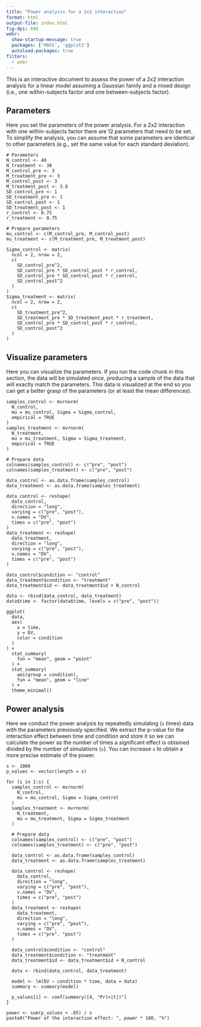 ```yaml
---
title: "Power analysis for a 2x2 interaction"
format: html
output-file: index.html
fig-dpi: 600
webr: 
  show-startup-message: true
  packages: ['MASS', 'ggplot2']
  autoload-packages: true
filters:
  - webr
---
```


This is an interactive document to assess the power of a 2x2 interaction analysis for a linear model assuming a Gaussian family and a mixed design (i.e., one within-subjects factor and one between-subjects factor).

## Parameters

Here you set the parameters of the power analysis. For a 2x2 interaction with one within-subjects factor there are 12 parameters that need to be set. To simplify the analysis, you can assume that some parameters are identical to other parameters (e.g., set the same value for each standard deviation).

```webr-r
# Parameters
N_control <- 40
N_treatment <- 38
M_control_pre <- 3
M_treatment_pre <- 3
M_control_post <- 3
M_treatment_post <- 3.8
SD_control_pre <- 1
SD_treatment_pre <- 1
SD_control_post <- 1
SD_treatment_post <- 1
r_control <- 0.75
r_treatment <- 0.75

# Prepare parameters
mu_control <- c(M_control_pre, M_control_post)
mu_treatment <- c(M_treatment_pre, M_treatment_post)

Sigma_control <- matrix(
  ncol = 2, nrow = 2,
  c(
    SD_control_pre^2,
    SD_control_pre * SD_control_post * r_control,
    SD_control_pre * SD_control_post * r_control,
    SD_control_post^2
  )
)
Sigma_treatment <- matrix(
  ncol = 2, nrow = 2,
  c(
    SD_treatment_pre^2,
    SD_treatment_pre * SD_treatment_post * r_treatment,
    SD_control_pre * SD_control_post * r_control,
    SD_control_post^2
  )
)
```

## Visualize parameters

Here you can visualize the parameters. If you run the code chunk in this section, the data will be simulated once, producing a sample of the data that will exactly match the parameters. This data is visualized at the end so you can get a better grasp of the parameters (or at least the mean differences).

```webr-r
samples_control <- mvrnorm(
  N_control,
  mu = mu_control, Sigma = Sigma_control,
  empirical = TRUE
)
samples_treatment <- mvrnorm(
  N_treatment,
  mu = mu_treatment, Sigma = Sigma_treatment,
  empirical = TRUE
)

# Prepare data
colnames(samples_control) <- c("pre", "post")
colnames(samples_treatment) <- c("pre", "post")

data_control <- as.data.frame(samples_control)
data_treatment <- as.data.frame(samples_treatment)

data_control <- reshape(
  data_control,
  direction = "long",
  varying = c("pre", "post"),
  v.names = "DV",
  times = c("pre", "post")
)
data_treatment <- reshape(
  data_treatment,
  direction = "long",
  varying = c("pre", "post"),
  v.names = "DV",
  times = c("pre", "post")
)

data_control$condition <- "control"
data_treatment$condition <- "treatment"
data_treatment$id <- data_treatment$id + N_control

data <- rbind(data_control, data_treatment)
data$time <- factor(data$time, levels = c("pre", "post"))

ggplot(
  data,
  aes(
    x = time,
    y = DV,
    color = condition
  )
) +
  stat_summary(
    fun = "mean", geom = "point"
  ) +
  stat_summary(
    aes(group = condition),
    fun = "mean", geom = "line"
  ) +
  theme_minimal()
```

## Power analysis

Here we conduct the power analysis by repeatedly simulating (`s` times) data with the parameters previously specified. We extract the p-value for the interaction effect between time and condition and store it so we can calculate the power as the number of times a significant effect is obtained divided by the number of simulations (`s`). You can increase `s` to obtain a more precise estimate of the power.

```webr-r
s <- 1000
p_values <- vector(length = s)

for (i in 1:s) {
  samples_control <- mvrnorm(
    N_control,
    mu = mu_control, Sigma = Sigma_control
  )
  samples_treatment <- mvrnorm(
    N_treatment,
    mu = mu_treatment, Sigma = Sigma_treatment
  )

  # Prepare data
  colnames(samples_control) <- c("pre", "post")
  colnames(samples_treatment) <- c("pre", "post")

  data_control <- as.data.frame(samples_control)
  data_treatment <- as.data.frame(samples_treatment)

  data_control <- reshape(
    data_control,
    direction = "long",
    varying = c("pre", "post"),
    v.names = "DV",
    times = c("pre", "post")
  )
  data_treatment <- reshape(
    data_treatment,
    direction = "long",
    varying = c("pre", "post"),
    v.names = "DV",
    times = c("pre", "post")
  )

  data_control$condition <- "control"
  data_treatment$condition <- "treatment"
  data_treatment$id <- data_treatment$id + N_control

  data <- rbind(data_control, data_treatment)

  model <- lm(DV ~ condition * time, data = data)
  summary <- summary(model)

  p_values[i] <- coef(summary)[4, "Pr(>|t|)"]
}

power <- sum(p_values < .05) / s
paste0("Power of the interaction effect: ", power * 100, "%")
```